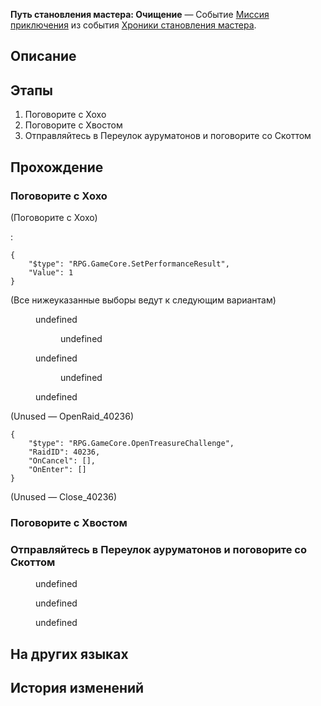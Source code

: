 {{Дополнить|Диалоги.}}
{{Миссия Инфобокс
|id              = 8024112
|Название        = 
|Изображение     = Миссия Путь становления мастера Очищение.png
|Тип             = Миссия приключения
|События         = Хроники становления мастера
|Глава           = Хроники становления мастера
|Условия         = 
|Персонажи       = Март 7; Первопроходец; Скотт; Сотрудник КММ № 1; Сотрудник КММ № 2; Хвост; Хохо
|СтартЛокация    = [[Лофу Сяньчжоу]] — [[Центральная гавань Приюта звёздных яликов]]
|Мир             = Лофу Сяньчжоу
|Предыдущая      = 
|Следующая       = 
|Награды         = Звёздный нефрит*10; Очищенный эфир*2; Кредиты*20 000
}}
'''Путь становления мастера: Очищение''' — Событие [[Миссия приключения]] из события [[Хроники становления мастера]].

==Описание==
{{Описание|Благодаря помощи Хохо навыки владения мечом Март значительно улучшились... Хвост предлагает переубедить Скотта. В конце концов, Скотт становится настоящим «одиноким волком».<br />Это можно считать переубеждением. Март 7 победила без боя.}}

==Этапы==
# Поговорите с Хохо
# Поговорите с Хвостом
# Отправляйтесь в Переулок ауруматонов и поговорите со Скоттом

==Прохождение==
{{Дополнить}}


===Поговорите с Хохо===
{{Описание миссии|локация=Центральная гавань Приюта звёздных яликов|Спустя пятнадцать дней тренировок и приключений вы с Март 7 понимаете, что простой победы в поединке на мечах будет мало.<br />Вы уже столько приключений пережили вместе с Хохо за последние две недели - может, стоит обратиться за советом к ней?}}
{{Диалог Начало}}

;(Поговорите с Хохо)
<!--Unknown TalkSentence: 802411701-->
:<!--Unknown TalkSentence: 802411702-->
:<!--Unknown TalkSentence: 802411703-->
:<!--Unknown TalkSentence: 802411704-->
:<!--Unknown TalkSentence: 802411705-->
:<!--Unknown TalkSentence: 802411706-->
<!--Unknown TalkSentence: 802412001-->
:<!--Unknown TalkSentence: 802412002-->
:<pre>{
	"$type": "RPG.GameCore.SetPerformanceResult",
	"Value": 1
}</pre>
;(Все нижеуказанные выборы ведут к следующим вариантам)
:{{Диалог|Arrow}} undefined
:<!--Unknown TalkSentence: 802411708-->
:<!--Unknown TalkSentence: 802411709-->
:<!--Unknown TalkSentence: 802411710-->
:<!--Unknown TalkSentence: 802411711-->
:<!--Unknown TalkSentence: 802411712-->
::{{Диалог|Arrow}} undefined
:<!--Unknown TalkSentence: 802411714-->
:<!--Unknown TalkSentence: 802411715-->
:{{Диалог|Arrow}} undefined
:<!--Unknown TalkSentence: 802411710-->
:<!--Unknown TalkSentence: 802411711-->
:<!--Unknown TalkSentence: 802411712-->
::{{Диалог|Arrow}} undefined
:<!--Unknown TalkSentence: 802411714-->
:<!--Unknown TalkSentence: 802411715-->
<!--Unknown TalkSentence: 802411710-->
<!--Unknown TalkSentence: 802411711-->
<!--Unknown TalkSentence: 802411712-->
:{{Диалог|Arrow}} undefined
<!--Unknown TalkSentence: 802411714-->
<!--Unknown TalkSentence: 802411715-->

;(Unused &mdash; OpenRaid_40236)
<pre>{
	"$type": "RPG.GameCore.OpenTreasureChallenge",
	"RaidID": 40236,
	"OnCancel": [],
	"OnEnter": []
}</pre>

;(Unused &mdash; Close_40236)

{{Диалог Конец}}

===Поговорите с Хвостом===
{{Описание миссии|локация=Центральная гавань Приюта звёздных яликов|Спустя пятнадцать дней тренировок и приключений вы с Март 7 понимаете, что простой победы в поединке на мечах будет мало.<br />Господин Хвост сказал, что может заставить Скотта стать лучше. Хоть бы это было так...}}
{{Диалог Начало}}
{{Диалог Конец}}

===Отправляйтесь в Переулок ауруматонов и поговорите со Скоттом===
{{Описание миссии|локация=Переулок ауруматонов|С помощью письма с угрозой Хвосту удаётся проникнуть во внутренний мир Скотта. Говорят, желания злодеев можно представить в виде дворца, в глубине которого прячутся самые безнравственные из этих желаний.<br />Лишившийся безнравственных желаний Скотт теперь может стать лучшей версией себя.}}
{{Диалог Начало}}
<!--Unknown TalkSentence: 802411901-->
<!--Unknown TalkSentence: 802411902-->
<!--Unknown TalkSentence: 802411903-->
<!--Unknown TalkSentence: 802411904-->
<!--Unknown TalkSentence: 802411905-->
<!--Unknown TalkSentence: 802411906-->
:{{Диалог|Arrow}} undefined
:{{Диалог|Arrow}} undefined
:{{Диалог|Arrow}} undefined
{{Диалог Конец}}

==На других языках==
{{На других языках
|en   = Way of Primaveral Blade: Cleanse
|zhs  = 初花剑客行•祓除
|zht  = 初花劍客行•祓除
|ja   = 花咲く剣客行・祓除
|ko   = 초화검객행•불제
|es   = El florecer de una espadachina: Purificación
|fr   = Voie de la première lame&nbsp;: Purification
|ru   = Путь становления мастера: Очищение
|th   = วิถีนักดาบบุปผาแรกแย้ม: กวาดล้าง
|vi   = Sơ Hoa Kiếm Khách Hành - Thanh Tẩy
|de   = Reise der erblühenden Klinge: Reinigung
|id   = Bunga Pertama Jalan Pedang: Pemurnian
|pt   = Caminho da Lâmina Primaveril: Limpeza
}}

==История изменений==
{{История изменений|2.7}}
